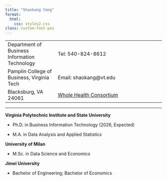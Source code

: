 ```yaml
---
title: "Shaokang Yang"
format:
  html:
    css: styles2.css
class: custom-font-pos
---
```


+-----------------------------------------------+-----------------------------------------------------------------------------------------------------+
| Department of Business Information Technology | Tel: 540-824-8612                                                                                   |
+-----------------------------------------------+-----------------------------------------------------------------------------------------------------+
| Pamplin College of Business, Virginia Tech    | Email: shaokang\@vt.edu                                                                             |
+-----------------------------------------------+-----------------------------------------------------------------------------------------------------+
| Blacksburg, VA 24061                          | [Whole Health Consortium](https://wholehealth.isce.vt.edu/members-directory/yang-shaokang-bio.html) |
+-----------------------------------------------+-----------------------------------------------------------------------------------------------------+

------------------------------------------------------------------------

**Virginia Polytechnic Institute and State University**

-   Ph.D. in Business Information Technology (2026, Expected)

-   M.A. in Data Analysis and Applied Statistics

**University of Milan**

-   M.Sc. in Data Science and Economics

**Jimei University**

-   Bachelor of Engineering; Bachelor of Economics
